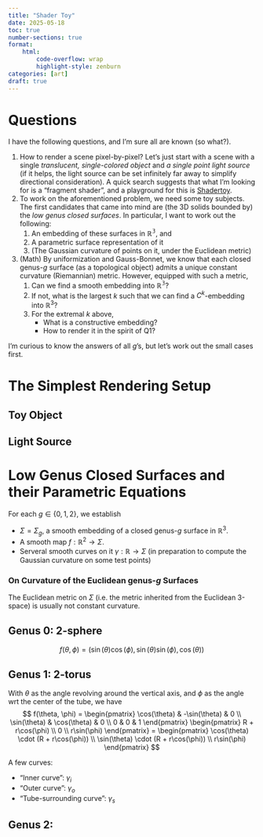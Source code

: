 ```yaml
---
title: "Shader Toy"
date: 2025-05-18
toc: true
number-sections: true
format: 
    html:
        code-overflow: wrap
        highlight-style: zenburn
categories: [art]
draft: true
---
```

# Questions

I have the following questions, and I'm sure all are known (so what?).

1. How to render a scene pixel-by-pixel? Let's just start with a scene with a single *translucent, single-colored object* and *a single point light source* (if it helps, the light source can be set infinitely far away to simplify directional consideration). 
A quick search suggests that what I'm looking for is a "fragment shader", and a playground for this is [Shadertoy](https://www.shadertoy.com/).
1. To work on the aforementioned problem, we need some toy subjects. The first candidates that came into mind are (the 3D solids bounded by) the *low genus closed surfaces*. In particular, I want to work out the following:
	1. An embedding of these surfaces in $\mathbb{R^3}$, and
	1. A parametric surface representation of it
	1. (The Gaussian curvature of points on it, under the Euclidean metric)
1. (Math) By uniformization and Gauss-Bonnet, we know that each closed genus-$g$ surface (as a topological object) admits a unique constant curvature (Riemannian) metric. However, equipped with such a metric, 
	1. Can we find a smooth embedding into $\mathbb{R^3}$?
	1. If not, what is the largest $k$ such that we can find a $C^k$-embedding into $\mathbb{R}^3$?
	1. For the extremal $k$ above,
		- What is a constructive embedding?
		- How to render it in the spirit of Q1?

I'm curious to know the answers of all $g$'s, but let's work out the small cases first.

# The Simplest Rendering Setup

## Toy Object

## Light Source

# Low Genus Closed Surfaces and their Parametric Equations

For each $g \in \{0, 1, 2\}$, we establish 

* $\Sigma = \Sigma_g$, a smooth embedding of a closed genus-$g$ surface in $\mathbb{R}^3$.
* A smooth map $f: \mathbb{R}^2 \to \Sigma$. 
* Serveral smooth curves on it $\gamma: \mathbb{R} \to \Sigma$ (in preparation to compute the Gaussian curvature on some test points)

::: {#wrn-1 .callout-warning}
### On Curvature of the Euclidean genus-$g$ Surfaces

The Euclidean metric on $\Sigma$ (i.e. the metric inherited from the Euclidean 3-space) is usually not constant curvature.
::: 

## Genus 0: 2-sphere
$$
	f(\theta, \phi) = (\sin(\theta)\cos(\phi), \sin(\theta)\sin(\phi), \cos(\theta))
$$

## Genus 1: 2-torus

With $\theta$ as the angle revolving around the vertical axis, and $\phi$ as the angle wrt the center of the tube, we have 
$$
	f(\theta, \phi)
	=
	\begin{pmatrix}
		\cos(\theta) & -\sin(\theta) & 0 \\
		\sin(\theta) & \cos(\theta) & 0 \\
		0 & 0 & 1
	\end{pmatrix}
	\begin{pmatrix}
		R + r\cos(\phi) \\ 
		0 \\
		r\sin(\phi) 
	\end{pmatrix}
	= 
	\begin{pmatrix}
		\cos(\theta) \cdot (R + r\cos(\phi)) \\
		\sin(\theta) \cdot (R + r\cos(\phi)) \\
		r\sin(\phi)
	\end{pmatrix}
$$

A few curves:

* "Inner curve": $\gamma_i$
* "Outer curve": $\gamma_o$
* "Tube-surrounding curve": $\gamma_s$  


## Genus 2: 